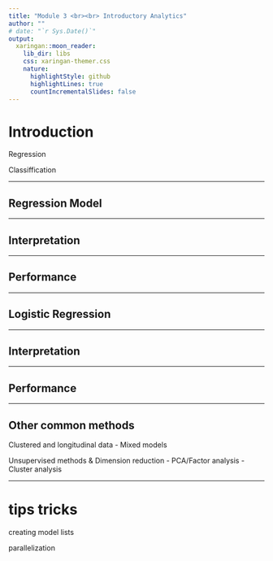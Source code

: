 ```yaml
---
title: "Module 3 <br><br> Introductory Analytics"
author: ""
# date: "`r Sys.Date()`"
output: 
  xaringan::moon_reader:
    lib_dir: libs
    css: xaringan-themer.css
    nature:
      highlightStyle: github
      highlightLines: true
      countIncrementalSlides: false
---
```


<style type="text/css">
.remark-slide-content {
    font-size: 30px;
    padding: 1em 4em 1em 4em;
}
</style>

# Introduction

Regression

Classiffication

---


## Regression Model

---

## Interpretation

---

## Performance

---

## Logistic Regression

---

## Interpretation

---

## Performance

---


## Other common methods

Clustered and longitudinal data
- Mixed models

Unsupervised methods & Dimension reduction
- PCA/Factor analysis
- Cluster analysis


---



# tips tricks

creating model lists

parallelization